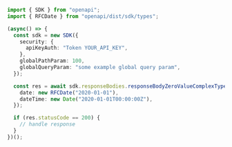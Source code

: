 ```typescript showLineNumbers copy filename="Response Body Zero Value Complex Type Ptrs Post usage example"
import { SDK } from "openapi";
import { RFCDate } from "openapi/dist/sdk/types";

(async() => {
  const sdk = new SDK({
    security: {
      apiKeyAuth: "Token YOUR_API_KEY",
    },
    globalPathParam: 100,
    globalQueryParam: "some example global query param",
  });

  const res = await sdk.responseBodies.responseBodyZeroValueComplexTypePtrsPost({
    date: new RFCDate("2020-01-01"),
    dateTime: new Date("2020-01-01T00:00:00Z"),
  });

  if (res.statusCode == 200) {
    // handle response
  }
})();
```
